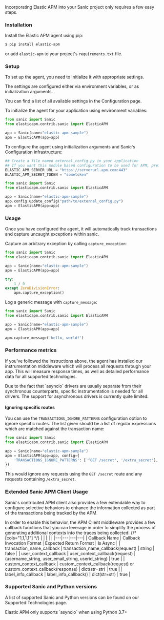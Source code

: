

<div id="sanic-support"></div>

Incorporating Elastic APM into your Sanic project only requires a few easy
steps.

<div id="sanic-installation"></div>

### Installation

Install the Elastic APM agent using pip:

```bash
$ pip install elastic-apm
```

or add `elastic-apm` to your project's `requirements.txt` file.

<div id="sanic-setup"></div>

### Setup

To set up the agent, you need to initialize it with appropriate settings.

The settings are configured either via environment variables, or as
initialization arguments.

You can find a list of all available settings in the
<DocLink id="serverlessObservabilityApmAgentsPythonConfigure">Configuration</DocLink> page.

To initialize the agent for your application using environment variables:

```python
from sanic import Sanic
from elasticapm.contrib.sanic import ElasticAPM

app = Sanic(name="elastic-apm-sample")
apm = ElasticAPM(app=app)
```

To configure the agent using initialization arguments and Sanic's Configuration infrastructure:

```python
## Create a file named external_config.py in your application
## If you want this module based configuration to be used for APM, prefix them with ELASTIC_APM_
ELASTIC_APM_SERVER_URL = "https://serverurl.apm.com:443"
ELASTIC_APM_SECRET_TOKEN = "sometoken"
```

```python
from sanic import Sanic
from elasticapm.contrib.sanic import ElasticAPM

app = Sanic(name="elastic-apm-sample")
app.config.update_config("path/to/external_config.py")
apm = ElasticAPM(app=app)
```

<div id="sanic-usage"></div>

### Usage

Once you have configured the agent, it will automatically track transactions
and capture uncaught exceptions within sanic.

Capture an arbitrary exception by calling
<DocLink id="serverlessObservabilityApmAgentsPythonApi" section="clientcapture_exception">`capture_exception`</DocLink>:

```python
from sanic import Sanic
from elasticapm.contrib.sanic import ElasticAPM

app = Sanic(name="elastic-apm-sample")
apm = ElasticAPM(app=app)

try:
    1 / 0
except ZeroDivisionError:
    apm.capture_exception()
```

Log a generic message with <DocLink id="serverlessObservabilityApmAgentsPythonApi" section="clientcapture_message">`capture_message`</DocLink>:

```python
from sanic import Sanic
from elasticapm.contrib.sanic import ElasticAPM

app = Sanic(name="elastic-apm-sample")
apm = ElasticAPM(app=app)

apm.capture_message('hello, world!')
```

<div id="sanic-performance-metrics"></div>

### Performance metrics

If you've followed the instructions above, the agent has installed our
instrumentation middleware which will process all requests through your app.
This will measure response times, as well as detailed performance data for
all supported technologies.

<DocCallOut title="Note">
Due to the fact that `asyncio` drivers are usually separate from their
synchronous counterparts, specific instrumentation is needed for all drivers.
The support for asynchronous drivers is currently quite limited.
</DocCallOut>

<div id="sanic-ignoring-specific-views"></div>

#### Ignoring specific routes

You can use the
<DocLink id="serverlessObservabilityApmAgentsPythonConfigure" section="transactions_ignore_patterns">`TRANSACTIONS_IGNORE_PATTERNS`</DocLink>
configuration option to ignore specific routes. The list given should be a
list of regular expressions which are matched against the transaction name:

```python
from sanic import Sanic
from elasticapm.contrib.sanic import ElasticAPM

app = Sanic(name="elastic-apm-sample")
apm = ElasticAPM(app=app, config={
    'TRANSACTIONS_IGNORE_PATTERNS': ['^GET /secret', '/extra_secret'],
})
```

This would ignore any requests using the `GET /secret` route
and any requests containing `/extra_secret`.

<div id="extended-sanic-usage"></div>

### Extended Sanic APM Client Usage

Sanic's contributed APM client also provides a few extendable way to configure selective behaviors to enhance the
information collected as part of the transactions being tracked by the APM.

In order to enable this behavior, the APM Client middleware provides a few callback functions that you can leverage
in order to simplify the process of generating additional contexts into the traces being collected.
{/* [cols="1,1,1,1"] */}
|  |  |  |  |
|---|---|---|---|
| Callback Name | Callback Invocation Format | Expected Return Format | Is Async |
| transaction_name_callback | transaction_name_callback(request) | string | false |
| user_context_callback | user_context_callback(request) | (username_string, user_email_string, userid_string) | true |
| custom_context_callback | custom_context_callback(request) or custom_context_callback(response) | dict(str=str) | true |
| label_info_callback | label_info_callback() | dict(str=str) | true |

<div id="supported-stanic-and-python-versions"></div>

### Supported Sanic and Python versions

A list of supported <DocLink id="serverlessObservabilityApmAgentsPythonSupportedTechnologies" section="sanic">Sanic</DocLink> and
<DocLink id="serverlessObservabilityApmAgentsPythonSupportedTechnologies" section="python">Python</DocLink> versions can be found on our
<DocLink id="serverlessObservabilityApmAgentsPythonSupportedTechnologies">Supported Technologies</DocLink> page.

<DocCallOut title="Note">
Elastic APM only supports `asyncio` when using Python 3.7+
</DocCallOut>

